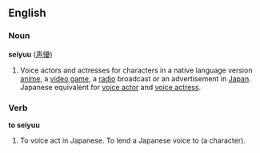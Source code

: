==English==

===Noun===
{{wikipedia}}
'''seiyuu''' ([[声優]])

#Voice actors and actresses for characters in a native language version [[anime]], a [[video game]], a [[radio]] broadcast or an advertisement in [[Japan]].  Japanese equivalent for [[voice actor]] and [[voice actress]].

===Verb===
'''to seiyuu'''

#To voice act in Japanese.  To lend a Japanese voice to (a character).